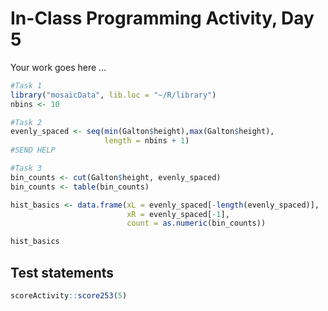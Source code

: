 # In-Class Programming Activity, Day 5

Your work goes here ...

```r
#Task 1
library("mosaicData", lib.loc = "~/R/library")
nbins <- 10

#Task 2
evenly_spaced <- seq(min(Galton$height),max(Galton$height), 
                     length = nbins + 1)
#SEND HELP

#Task 3
bin_counts <- cut(Galton$height, evenly_spaced)
bin_counts <- table(bin_counts)
```

```r
hist_basics <- data.frame(xL = evenly_spaced[-length(evenly_spaced)],
                          xR = evenly_spaced[-1], 
                          count = as.numeric(bin_counts))

hist_basics
```


## Test statements

```r
scoreActivity::score253(5)
```
